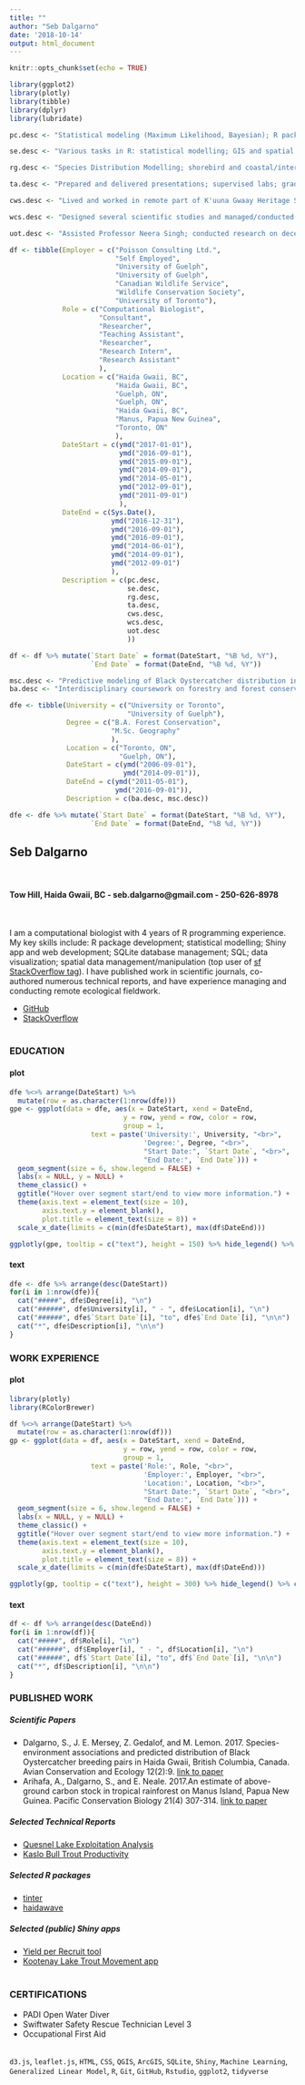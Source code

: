 ```yaml
---
title: ""
author: "Seb Dalgarno"
date: '2018-10-14'
output: html_document
---
```


```r
knitr::opts_chunk$set(echo = TRUE)
```

```r
library(ggplot2)
library(plotly)
library(tibble)
library(dplyr)
library(lubridate)

pc.desc <- "Statistical modeling (Maximum Likelihood, Bayesian); R package development/maintenance; SQLite database creation/management; Shiny app development; spatial data management/manipulation in R; data visualization/map creation in R."

se.desc <- "Various tasks in R: statistical modelling; GIS and spatial analysis; data cleaning and SQLite database creation/management; data visualization; report creation. Contracts with Parks Canada, Habitat Conservation Trust Foundation, Ministry of Forests, Lands and Natural Resource Operations, and Gowgaia Institute."

rg.desc <- "Species Distribution Modelling; shorebird and coastal/intertidal ecology; designed and conducted field work in remote Gwaii Haanas National Park Reserve over 3 weeks by kayak; all analyses/ data management done in R; results published in Avian Conservation Ecology journal."

ta.desc <- "Prepared and delivered presentations; supervised labs; graded assignments; topics covered by courses included statistical analysis, GIS and spatial analysis, remote sensing."

cws.desc <- "Lived and worked in remote part of K'uuna Gwaay Heritage Site/Conservancy retrieving ankle- band GPS loggers from breeding seabirds."

wcs.desc <- "Designed several scientific studies and managed/conducted field work in remote parts of Papua New Guinean forest; conducted statistical analyses, GIS; results published in Pacific Conservation Biology journal."

uot.desc <- "Assisted Professor Neera Singh; conducted research on decentralized forest governance, community forestry, and carbon emission reduction projects from deforestation (REDD); prepared manuscripts for publication. "

df <- tibble(Employer = c("Poisson Consulting Ltd.",
                          "Self Employed",
                          "University of Guelph",
                          "University of Guelph",
                          "Canadian Wildlife Service",
                          "Wildlife Conservation Society",
                          "University of Toronto"),
             Role = c("Computational Biologist",
                      "Consultant",
                      "Researcher",
                      "Teaching Assistant",
                      "Researcher",
                      "Research Intern",
                      "Research Assistant"
                      ),
             Location = c("Haida Gwaii, BC",
                          "Haida Gwaii, BC",
                          "Guelph, ON",
                          "Guelph, ON",
                          "Haida Gwaii, BC",
                          "Manus, Papua New Guinea",
                          "Toronto, ON"
                          ),
             DateStart = c(ymd("2017-01-01"),
                           ymd("2016-09-01"),
                           ymd("2015-09-01"),
                           ymd("2014-09-01"),
                           ymd("2014-05-01"),
                           ymd("2012-09-01"),
                           ymd("2011-09-01")
                           ),
             DateEnd = c(Sys.Date(),
                         ymd("2016-12-31"),
                         ymd("2016-09-01"),
                         ymd("2016-09-01"),
                         ymd("2014-06-01"),
                         ymd("2014-09-01"),
                         ymd("2012-09-01")
                         ),
             Description = c(pc.desc,
                             se.desc,
                             rg.desc,
                             ta.desc,
                             cws.desc,
                             wcs.desc,
                             uot.desc
                             ))

df <- df %>% mutate(`Start Date` = format(DateStart, "%B %d, %Y"),
                    `End Date` = format(DateEnd, "%B %d, %Y"))

msc.desc <- "Predictive modeling of Black Oystercatcher distribution in Haida Gwaii, BC"
ba.desc <- "Interdisciplinary coursework on forestry and forest conservation, including core science requirements."

dfe <- tibble(University = c("University or Toronto",
                             "University of Guelph"),
              Degree = c("B.A. Forest Conservation",
                         "M.Sc. Geography"
                         ),
              Location = c("Toronto, ON",
                           "Guelph, ON"),
              DateStart = c(ymd("2006-09-01"),
                            ymd("2014-09-01")),
              DateEnd = c(ymd("2011-05-01"),
                          ymd("2016-09-01")),
              Description = c(ba.desc, msc.desc))

dfe <- dfe %>% mutate(`Start Date` = format(DateStart, "%B %d, %Y"),
                    `End Date` = format(DateEnd, "%B %d, %Y"))
```
## Seb Dalgarno  
\

#### Tow Hill, Haida Gwaii, BC  -  seb.dalgarno@gmail.com  -  250-626-8978  
\

I am a computational biologist with 4 years of R programming experience. My key skills include: R package development; statistical modelling; Shiny app and web development; SQLite database management; SQL; data visualization; spatial data management/manipulation (top user of [sf StackOverflow tag](https://stackoverflow.com/tags/sf/topusers)). I have published work in scientific journals, co-authored numerous technical reports, and have experience managing and conducting remote ecological fieldwork.

* [GitHub](https://github.com/sebdalgarno)
* [StackOverflow](https://stackoverflow.com/users/7911031/sebdalgarno)  
\

### EDUCATION {.tabset .tabset-fade}
#### plot

```r

dfe %<>% arrange(DateStart) %>%
  mutate(row = as.character(1:nrow(dfe)))
gpe <- ggplot(data = dfe, aes(x = DateStart, xend = DateEnd, 
                            y = row, yend = row, color = row,
                            group = 1,
                    text = paste('University:', University, "<br>",
                                 'Degree:', Degree, "<br>",
                                 "Start Date:", `Start Date`, "<br>", 
                                 "End Date:", `End Date`))) + 
  geom_segment(size = 6, show.legend = FALSE) + 
  labs(x = NULL, y = NULL) +
  theme_classic() +
  ggtitle("Hover over segment start/end to view more information.") +
  theme(axis.text = element_text(size = 10),
        axis.text.y = element_blank(),
        plot.title = element_text(size = 8)) +
  scale_x_date(limits = c(min(dfe$DateStart), max(df$DateEnd)))

ggplotly(gpe, tooltip = c("text"), height = 150) %>% hide_legend() %>% config(displayModeBar = F)
```

#### text
```r
dfe <- dfe %>% arrange(desc(DateStart))
for(i in 1:nrow(dfe)){
  cat("#####", dfe$Degree[i], "\n")
  cat("######", dfe$University[i], " - ", dfe$Location[i], "\n")
  cat("######", dfe$`Start Date`[i], "to", dfe$`End Date`[i], "\n\n")
  cat("*", dfe$Description[i], "\n\n")
}
```

<!-- #### table -->

<!-- ```{r education-table, echo=FALSE} -->
<!-- library(DT) -->
<!-- datatable(dfe %>% select(-row, -DateStart, -DateEnd), class = "compact stripe", options = list(lengthChange = FALSE)) %>% DT::formatStyle(columns = c(1:6), fontSize = '85%') -->
<!-- ``` -->


### WORK EXPERIENCE {.tabset .tabset-fade}
#### plot

```r
library(plotly)
library(RColorBrewer)

df %<>% arrange(DateStart) %>%
  mutate(row = as.character(1:nrow(df)))
gp <- ggplot(data = df, aes(x = DateStart, xend = DateEnd, 
                            y = row, yend = row, color = row,
                            group = 1,
                    text = paste('Role:', Role, "<br>",
                                 'Employer:', Employer, "<br>",
                                 'Location:', Location, "<br>",
                                 "Start Date:", `Start Date`, "<br>", 
                                 "End Date:", `End Date`))) + 
  geom_segment(size = 6, show.legend = FALSE) + 
  labs(x = NULL, y = NULL) +
  theme_classic() +
  ggtitle("Hover over segment start/end to view more information.") +
  theme(axis.text = element_text(size = 10),
        axis.text.y = element_blank(),
        plot.title = element_text(size = 8)) +
  scale_x_date(limits = c(min(dfe$DateStart), max(df$DateEnd)))

ggplotly(gp, tooltip = c("text"), height = 300) %>% hide_legend() %>% config(displayModeBar = F)
```

#### text
```r
df <- df %>% arrange(desc(DateEnd))
for(i in 1:nrow(df)){
  cat("#####", df$Role[i], "\n")
  cat("######", df$Employer[i], " - ", df$Location[i], "\n")
  cat("######", df$`Start Date`[i], "to", df$`End Date`[i], "\n\n")
  cat("*", df$Description[i], "\n\n")
}
```

<!-- #### table -->

<!-- ```{r work-experience-table, echo=FALSE} -->
<!-- library(DT) -->
<!-- datatable(df %>% select(-row, -DateStart, -DateEnd), class = "compact stripe", options = list(lengthChange = FALSE)) %>% -->
<!--   DT::formatStyle(columns = c(1:6), fontSize = '85%') -->
<!-- ``` -->

### PUBLISHED WORK
##### Scientific Papers
* Dalgarno, S., J. E. Mersey, Z. Gedalof, and M. Lemon. 2017. Species-environment associations and predicted distribution of Black Oystercatcher breeding pairs in Haida Gwaii, British Columbia, Canada. Avian Conservation and Ecology 12(2):9. 
[link to paper](http://www.ace-eco.org/vol12/iss2/art9/)
* Arihafa, A., Dalgarno, S., and E. Neale. 2017.An estimate of above-ground carbon stock in tropical rainforest on Manus Island, Papua New Guinea. Pacific Conservation Biology 21(4) 307-314.
[link to paper](http://www.publish.csiro.au/PC/PC15015)

##### Selected Technical Reports
* [Quesnel Lake Exploitation Analysis](https://www.poissonconsulting.ca/analyses/2018/04/11/quesnel-exploit-17.html)
* [Kaslo Bull Trout Productivity](https://www.poissonconsulting.ca/analyses/2018/04/17/kaslo-bt-recruits-17.html)

##### Selected R packages
* [tinter](https://github.com/poissonconsulting/tinter)
* [haidawave](https://github.com/sebdalgarno/haidawave)

##### Selected (public) Shiny apps
* [Yield per Recruit tool](https://poissonconsulting.shinyapps.io/ypr-shiny/)
* [Kootenay Lake Trout Movement app](https://poissonconsulting.shinyapps.io/klexdatr-movement/)  
\  

### CERTIFICATIONS
* PADI Open Water Diver  
* Swiftwater Safety Rescue Technician Level 3  
* Occupational First Aid  
\  
\

`d3.js`, `leaflet.js`, `HTML`, `CSS`, `QGIS`, `ArcGIS`, `SQLite`, `Shiny`, `Machine Learning`, `Generalized Linear Model`, `R`, `Git`, `GitHub`, `Rstudio`, `ggplot2`, `tidyverse`


